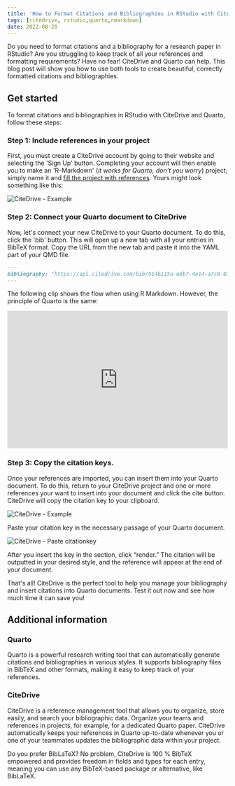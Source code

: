 ```yaml
---
title: 'How to Format Citations and Bibliographies in RStudio with CiteDrive and Quarto'
tags: [citedrive, rstudio,quarto,rmarkdown]
date: 2022-08-28
---
```


Do you need to format citations and a bibliography for a research paper in RStudio? Are you struggling to keep track of all your references and formatting requirements? Have no fear! CiteDrive and Quarto can help. This blog post will show you how to use both tools to create beautiful, correctly formatted citations and bibliographies.




<CiteDrive />

## Get started

To format citations and bibliographies in RStudio with CiteDrive and Quarto, follow these steps:


### Step 1: Include references in your project

First, you must create a CiteDrive account by going to their website and selecting the 'Sign Up' button. Completing your account will then enable you to make an 'R-Markdown' (*it works for Quarto, don't you worry*) project; simply name it and [fill the project with references](https://citedrive.medium.com/adding-bibliographic-references-to-rstudio-using-citedrive-create-citations-in-r-markdown-or-9b1e1ab59cf6). Yours might look something like this:

![CiteDrive - Example](@assets/images/tutorial/citedrive_project_example.png)

### Step 2:  Connect your Quarto document to CiteDrive

Now, let's connect your new CiteDrive to your Quarto document. To do this, click the 'bib' button. This will open up a new tab with all your entries in BibTeX format. Copy the URL from the new tab and paste it into the YAML part of your QMD file.


````md
---
bibliography: "https://api.citedrive.com/bib/514b115a-e8b7-4e14-a7c8-83e88337ad12/references.bib?x=eyJpZCI6ICI1MTRiFTE1YS1lOGI3LTRlMTQtYTdjOC04M2U4ODMzN2FkMTIiLCAidXNlciI6ICI5NzgiLCAic2lnbmF0dXJlIjogIjBkZDgzNGM1NDg2YzE2MTRhYTUzZDAyNmI1YjFhZjgxNTg3ODc4NDQ3Yzk1ODQ1ZWI2ZTA5UTQ5YTFlNDdlMGIifQ==.bib"
---
````

The following clip shows the flow when using R Markdown. However, the principle of Quarto is the same:

<iframe width="100%" height="315" src="https://www.youtube.com/embed/7ON96F0GD-Y" title="YouTube video player" frameborder="0" allow="accelerometer; autoplay; clipboard-write; encrypted-media; gyroscope; picture-in-picture" allowfullscreen></iframe>

### Step 3: Copy the citation keys.

Once your references are imported, you can insert them into your Quarto document. To do this, return to your CiteDrive project and one or more references your want to insert into your document and click the cite button. CiteDrive will copy the citation key to your clipboard.

![CiteDrive - Example](@assets/images/tutorial/citedrive_copy_citation.gif)

Paste your citation key in the necessary passage of your Quarto document.

![CiteDrive - Paste citationkey](@assets/images/tutorial/citedrive_paste_citation_rstudio.gif)


After you insert the key in the section, click “render.” The citation will be outputted in your desired style, and the reference will appear at the end of your document.

That's all! CiteDrive is the perfect tool to help you manage your bibliography and insert citations into Quarto documents. Test it out now and see how much time it can save you!

## Additional information

### Quarto
Quarto is a powerful research writing tool that can automatically generate citations and bibliographies in various styles. It supports bibliography files in BibTeX and other formats, making it easy to keep track of your references.


### CiteDrive
CiteDrive is a reference management tool that allows you to organize, store easily, and search your bibliographic data. Organize your teams and references in projects, for example, for a dedicated Quarto paper. CiteDrive automatically keeps your references in Quarto up-to-date whenever you or one of your teammates updates the bibliographic data within your project.

Do you prefer BibLaTeX? No problem, CiteDrive is 100 % BibTeX empowered and provides freedom in fields and types for each entry, meaning you can use any BibTeX-based package or alternative, like BibLaTeX.
